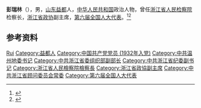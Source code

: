 '''彭瑞林'''（{{bd|1912年||1990年|}}），男，[[山东|山东]][[益都|益都]]人，[[中华人民共和国|中华人民共和国]]政治人物，曾任[[浙江省人民检察院|浙江省人民检察院]]检察长，[[浙江省政协|浙江省政协]]副主席，[[第六届全国人大代表|第六届全国人大代表]]。<ref>{{Cite book|title=中华人民共和国职官志|author=何虎生, 李耀东, 向常福主编|publisher=中国社会出版社|year=2003|isbn=9787800883934|location=北京|pages=}}</ref><ref>{{Cite book|title=浙江省人物志|author=《浙江省人物志》编纂委员会编;魏桥主编|publisher=浙江人民出版社|year=2005|isbn=|location=杭州|pages=}}</ref>

== 参考资料 ==
{{reflist}}

{{中国人物小作品}}

{{Authority control}}
{{DEFAULTSORT:Peng彭}}
[[Category:彭姓|Rui]]
[[Category:益都人|Category:益都人]]
[[Category:中国共产党党员_(1932年入党)|Category:中国共产党党员 (1932年入党)]]
[[Category:中共温州地委书记|Category:中共温州地委书记]]
[[Category:中共浙江省委组织部副部长|Category:中共浙江省委组织部副部长]]
[[Category:中共浙江省纪委副书记|Category:中共浙江省纪委副书记]]
[[Category:浙江省人民檢察院檢察長|Category:浙江省人民檢察院檢察長]]
[[Category:浙江省政協副主席|Category:浙江省政協副主席]]
[[Category:中共浙江省顾问委员会常委|Category:中共浙江省顾问委员会常委]]
[[Category:第六届全国人大代表|Category:第六届全国人大代表]]